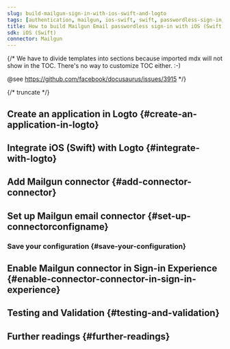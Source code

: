 ```yaml
---
slug: build-mailgun-sign-in-with-ios-swift-and-logto
tags: [authentication, mailgun, ios-swift, swift, passwordless-sign-in, sign-in, login]
title: How to build Mailgun Email passwordless sign-in with iOS (Swift)
sdk: iOS (Swift)
connector: Mailgun
---
```


{/*
  We have to divide templates into sections because imported mdx will not show in the TOC.
  There's no way to customize TOC either. :-)

  @see https://github.com/facebook/docusaurus/issues/3915
*/}



{/* truncate */}

<Intro connector={connector} sdk="iOS (Swift)" link="https://developer.apple.com/ios" />

## Create an application in Logto \{#create-an-application-in-logto}

<CreateApplication type="Native app" framework="iOS (Swift)" />

## Integrate iOS (Swift) with Logto \{#integrate-with-logto}

<FrameworkGuide />

## Add Mailgun connector \{#add-connector-connector}

<AddPasswordlessConnector
  connector={connector}
  connectorType="Email"
  passwordlessSignUpIdentifier="Email address"
/>

## Set up Mailgun email connector \{#set-up-connectorconfigname}

<ConnectorGuide />

### Save your configuration \{#save-your-configuration}

<SaveYourConfiguration connector={connector} />

## Enable Mailgun connector in Sign-in Experience \{#enable-connector-connector-in-sign-in-experience}

<EnablePasswordlessConnector
  connectorType="Email"
  passwordlessSignUpIdentifier="Email address"
/>

## Testing and Validation \{#testing-and-validation}

<TestingAndValidation connector={connector} sdk="iOS (Swift)" />

## Further readings \{#further-readings}

<FurtherReadings />
